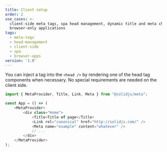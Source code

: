 ```yaml
---
title: Client setup
order: 2
use_cases: >-
  client-side meta tags, spa head management, dynamic title and meta changes,
  browser-only applications
tags:
  - meta-tags
  - head-management
  - client-side
  - spa
  - browser-apps
version: '1.0'
---
```


You can inject a tag into the `<head />` by rendering one of the head tag components when necessary.
No special requirements are needed on the client side.

```js
import { MetaProvider, Title, Link, Meta } from "@solidjs/meta";

const App = () => (
	<MetaProvider>
		<div class="Home">
			<Title>Title of page</Title>
			<Link rel="canonical" href="http://solidjs.com/" />
			<Meta name="example" content="whatever" />
			// ...
		</div>
	</MetaProvider>
);
```
